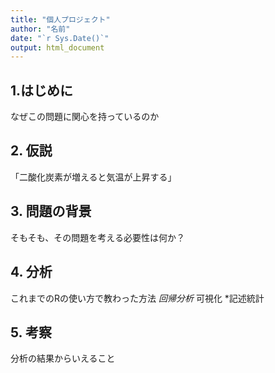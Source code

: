 ```yaml
---
title: "個人プロジェクト"
author: "名前"
date: "`r Sys.Date()`"
output: html_document
---
```


## 1.はじめに
なぜこの問題に関心を持っているのか

## 2. 仮説
「二酸化炭素が増えると気温が上昇する」

## 3. 問題の背景
そもそも、その問題を考える必要性は何か？

## 4. 分析
これまでのRの使い方で教わった方法
*回帰分析
*可視化
*記述統計

## 5. 考察
分析の結果からいえること